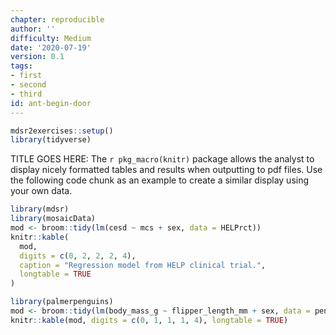 ```yaml
---
chapter: reproducible
author: ''
difficulty: Medium
date: '2020-07-19'
version: 0.1
tags:
- first
- second
- third
id: ant-begin-door
---
```


```r
mdsr2exercises::setup()
library(tidyverse)
```

TITLE GOES HERE: The `r pkg_macro(knitr)` package allows the analyst to display nicely formatted
tables and results when outputting to pdf files.
Use the following code chunk as an example to create a similar display using your own data.

```r
library(mdsr)
library(mosaicData)
mod <- broom::tidy(lm(cesd ~ mcs + sex, data = HELPrct))
knitr::kable(
  mod, 
  digits = c(0, 2, 2, 2, 4), 
  caption = "Regression model from HELP clinical trial.",
  longtable = TRUE
)
```

<!--begin-answer-->
```r
library(palmerpenguins)
mod <- broom::tidy(lm(body_mass_g ~ flipper_length_mm + sex, data = penguins))
knitr::kable(mod, digits = c(0, 1, 1, 1, 4), longtable = TRUE)
```

<!--end-answer-->



